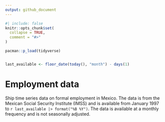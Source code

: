```yaml
---
output: github_document
---
```


<!-- README.md is generated from README.qmd. Please edit that file -->

```r
#| include: false
knitr::opts_chunk$set(
  collapse = TRUE,
  comment = "#>"
)

pacman::p_load(tidyverse)


last_available <- floor_date(today(), "month") - days(1)

```

# Employment data

<!-- badges: start -->
<!-- badges: end -->

Ship time series data on formal employment in Mexico. The data is from the Mexican Social Security Institute (IMSS) and is available from January 1997 to `r last_available |> format("%B %Y")`. The data is available at a monthly frequency and is not seasonally adjusted.
